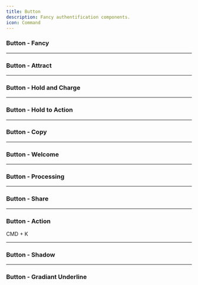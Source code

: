 ```yaml
---
title: Button
description: Fancy authentification components.
icon: Command
---
```


### Button - Fancy


<Preview link="button/btn-12">
    <Btn12 />
</Preview>

---

### Button - Attract


<Preview link="button/btn-03">
    <Btn03 />
</Preview>

---

### Button - Hold and Charge


<Preview link="button/btn-04">
    <Btn04 />
</Preview>

---

### Button - Hold to Action


<Preview link="button/btn-05">
    <Btn05 />
</Preview>

---

### Button - Copy


<Preview link="button/btn-06">
    <Btn06 />
</Preview>

---

### Button - Welcome


<Preview link="button/btn-13">
    <Btn13 />
</Preview>

---

### Button - Processing


<Preview link="button/btn-07">
    <Btn07 />
</Preview>

---

### Button - Share


<Preview link="button/btn-08">
    <Btn08 />
</Preview>

---

### Button - Action


<Preview link="button/btn-09">
    <Btn09>
        <Command
            className={cn(
                "w-4 h-4",
                "text-zinc-600 dark:text-zinc-400",
                "transition-all duration-300",
                "group-hover:scale-110",
                "group-hover:rotate-[-4deg]",
                "group-active:scale-95"
            )}
        />
        <span className="ml-2 text-sm text-zinc-600 dark:text-zinc-400">
            CMD + K
        </span>
    </Btn09>
</Preview>

---

### Button - Shadow


<Preview link="button/btn-10">
    <Btn10 />
</Preview>

---

### Button - Gradiant Underline


<Preview link="button/btn-11">
    <Btn11 />
</Preview>
